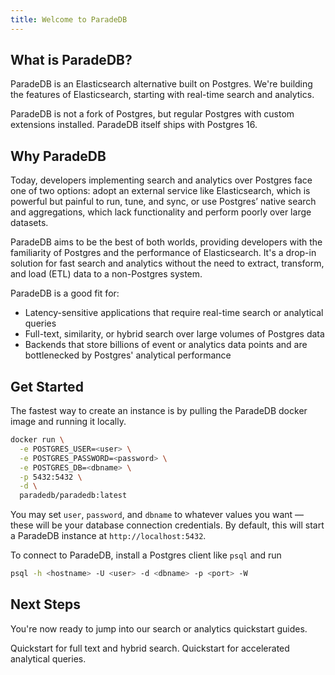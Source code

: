```yaml
---
title: Welcome to ParadeDB
---
```


## What is ParadeDB?

ParadeDB is an Elasticsearch alternative built on Postgres. We're building the features of Elasticsearch,
starting with real-time search and analytics.

ParadeDB is not a fork of Postgres, but regular Postgres with custom extensions installed. ParadeDB itself
ships with Postgres 16.

## Why ParadeDB

Today, developers implementing search and analytics over Postgres face one of two options: adopt an external
service like Elasticsearch, which is powerful but painful to run, tune, and sync, or use Postgres’ native
search and aggregations, which lack functionality and perform poorly over large datasets.

ParadeDB aims to be the best of both worlds, providing developers with the familiarity of Postgres and the
performance of Elasticsearch. It's a drop-in solution for fast search and analytics without the need to
extract, transform, and load (ETL) data to a non-Postgres system.

ParadeDB is a good fit for:

- Latency-sensitive applications that require real-time search or analytical queries
- Full-text, similarity, or hybrid search over large volumes of Postgres data
- Backends that store billions of event or analytics data points and are bottlenecked by Postgres' analytical performance

## Get Started

The fastest way to create an instance is by pulling the ParadeDB docker image and running it locally.

```bash
docker run \
  -e POSTGRES_USER=<user> \
  -e POSTGRES_PASSWORD=<password> \
  -e POSTGRES_DB=<dbname> \
  -p 5432:5432 \
  -d \
  paradedb/paradedb:latest
```

You may set `user`, `password`, and `dbname` to whatever values you want — these will be your database
connection credentials. By default, this will start a ParadeDB instance at `http://localhost:5432`.

To connect to ParadeDB, install a Postgres client like `psql` and run

```bash
psql -h <hostname> -U <user> -d <dbname> -p <port> -W
```

## Next Steps

You're now ready to jump into our search or analytics quickstart guides.

<CardGroup cols={2}>
  <Card title="Search" icon="magnifying-glass" href="/search/quickstart">
    Quickstart for full text and hybrid search.
  </Card>
  <Card title="Analytics" icon="chart-column" href="/analytics/quickstart">
    Quickstart for accelerated analytical queries.
  </Card>
</CardGroup>

